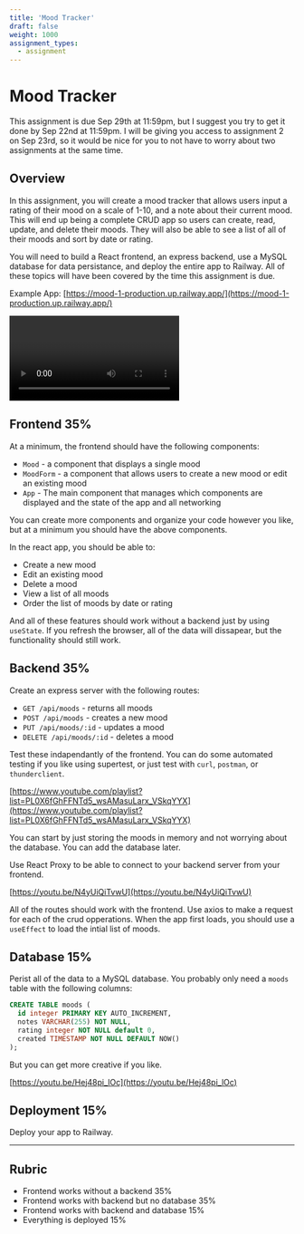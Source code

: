 ```yaml
---
title: 'Mood Tracker'
draft: false
weight: 1000
assignment_types: 
  - assignment
---
```


# Mood Tracker

This assignment is due Sep 29th at 11:59pm, but I suggest you try to get it done by Sep 22nd at 11:59pm. I will be giving you access to assignment 2 on Sep 23rd, so it would be nice for you to not have to worry about two assignments at the same time.

## Overview

In this assignment, you will create a mood tracker that allows users input a rating of their mood on a scale of 1-10, and a note about their current mood. This will end up being a complete CRUD app so users can create, read, update, and delete their moods. They will also be able to see a list of all of their moods and sort by date or rating.

You will need to build a React frontend, an express backend, use a MySQL database for data persistance, and deploy the entire app to Railway. All of these topics will have been covered by the time this assignment is due.

Example App: [https://mood-1-production.up.railway.app/](https://mood-1-production.up.railway.app/)

<Video name="moodtracker1.mp4" type="video/mp4"></Video>

## Frontend 35%

At a minimum, the frontend should have the following components:

- `Mood` - a component that displays a single mood
- `MoodForm` - a component that allows users to create a new mood or edit an existing mood
- `App` - The main component that manages which components are displayed and the state of the app and all networking

You can create more components and organize your code however you like, but at a minimum you should have the above components.

In the react app, you should be able to:

- Create a new mood
- Edit an existing mood
- Delete a mood
- View a list of all moods
- Order the list of moods by date or rating

And all of these features should work without a backend just by using `useState`. If you refresh the browser, all of the data will dissapear, but the functionality should still work.

## Backend 35%

Create an express server with the following routes:

- `GET /api/moods` - returns all moods
- `POST /api/moods` - creates a new mood
- `PUT /api/moods/:id` - updates a mood
- `DELETE /api/moods/:id` - deletes a mood

Test these indapendantly of the frontend. You can do some automated testing if you like using supertest, or just test with `curl`, `postman`, or `thunderclient`.

[https://www.youtube.com/playlist?list=PL0X6fGhFFNTd5_wsAMasuLarx_VSkqYYX](https://www.youtube.com/playlist?list=PL0X6fGhFFNTd5_wsAMasuLarx_VSkqYYX)

You can start by just storing the moods in memory and not worrying about the database. You can add the database later. 

Use React Proxy to be able to connect to your backend server from your frontend.

[https://youtu.be/N4yUiQiTvwU](https://youtu.be/N4yUiQiTvwU)

All of the routes should work with the frontend. Use axios to make a request for each of the crud opperations. When the app first loads, you should use a `useEffect` to load the intial list of moods.

## Database 15%

Perist all of the data to a MySQL database. You probably only need a `moods` table with the following columns:

```sql
CREATE TABLE moods (
  id integer PRIMARY KEY AUTO_INCREMENT,
  notes VARCHAR(255) NOT NULL,
  rating integer NOT NULL default 0,
  created TIMESTAMP NOT NULL DEFAULT NOW()
);
```


But you can get more creative if you like.

[https://youtu.be/Hej48pi_lOc](https://youtu.be/Hej48pi_lOc)


## Deployment 15%

Deploy your app to Railway.

---

## Rubric

- Frontend works without a backend 35%
- Frontend works with backend but no database 35%
- Frontend works with backend and database 15%
- Everything is deployed 15%
